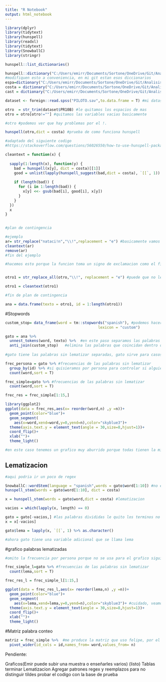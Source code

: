 ```yaml
---
title: "R Notebook"
output: html_notebook
---
```



```r
library(dplyr)
library(tidytext)
library(hunspell)
library(readxl)
library(tidytext)
library(SnowballC)
library(stringr)

hunspell::list_dictionaries()

hunspell::dictionary("C:/Users/emirr/Documents/Sortone/OneDrive/Git/Analisis-de-textos/costa/es_cr.dic")
#modifiquen esto a conveniencia, en mi git estan esos diccionarios
espa=dictionary("C:/Users/emirr/Documents/Sortone/OneDrive/Git/Analisis-de-textos/mex/es_MX.dic")
costa = dictionary("C:/Users/emirr/Documents/Sortone/OneDrive/Git/Analisis-de-textos/costa/es_cr.dic")
cast = dictionary("C:/Users/emirr/Documents/Sortone/OneDrive/Git/Analisis-de-textos/cast/es_ES.dic")

dataset <- foreign::read.spss("PILOTO.sav",to.data.frame = T) #mi dataset 

otro  = str_trim(dataset$PR10B) #le quitamos los espacios de mas 
otro = otro[otro!=""] #quitamos las variables vacias basicamente

#otro #podemos ver que hay problemas por el !.

hunspell(otro,dict = costa) #prueba de como funciona hunspell

#adaptado del siguiente codigo 
#https://stackoverflow.com/questions/56026550/how-to-use-hunspell-package-to-suggest-correct-words-in-a-column-in-r

cleantext = function(x) {
  
  sapply(1:length(x), function(y) {
    bad = hunspell(x[y], dict = costa)[[1]]
    good = unlist(lapply(hunspell_suggest(bad,dict = costa), `[[`, 1))
    
    if (length(bad)) {
      for (i in 1:length(bad)) {
        x[y] <<- gsub(bad[i], good[i], x[y])
      }
    }
  })
  x
}
 

#plan de contingencia

#ejemplo
ar= str_replace("nataci!n","\\!",replacement = "e") #basicamente vamos a hacer esto, reemplazar el signo de exclamacion por una vocal
cleantext(ar)
remove(ar)
#fin del ejemplo

#hacemos esto porque la funcion toma un signo de exclamacion como el fin de una oracion (de forma correcta segun el español); consecuentemente lo va a tomar como si fuera dos palabras.


otro1 = str_replace_all(otro,"\\!", replacement = "e") #puede que no les funcione dependiendo de su version de R. En ese caso tendrían que borrarle un backslash.

otro1 = cleantext(otro1)

#fin de plan de contingencia

ana = data.frame(texto = otro1, id = 1:length(otro1))

```



#Stopwords

```r

custom_stop= data_frame(word = tm::stopwords("spanish"), #podemos hacerlo así
                                          lexicon = "custom")

gato = ana %>% 
  unnest_tokens(word, texto) %>%  #en este paso separamos las palabras individualmente
  anti_join(custom_stop)   #elimina las palabras que coincidan dentro del registro de stopwords
  
#gato tiene las palabras sin lematizar separadas, gato sirve para casos donde no queremos lematizar

frec_persona = gato %>% #frecuencias de las palabras sin lematizar 
  group_by(id) %>% #si quisieramos por persona para controlar si alguien dijo muchas veces una palabra
  count(word,sort = T) 

frec_simple=gato %>% #frecuencias de las palabras sin lematizar 
  count(word,sort = T) 

frec_res = frec_simple[1:15,]

```



```r
library(ggplot2)
ggplot(data = frec_res,aes(x= reorder(word,n) ,y =n))+
  geom_point(color="blue")+
  geom_segment(
    aes(x=word,xend=word,y=0,yend=n),color="skyblue3")+
  theme(axis.text.y = element_text(angle = 30,size=8,hjust=1))+
  coord_flip()+
  xlab("")+
  theme_light()

#en este caso tenemos un grafico muy aburrido porque todas tienen la misma frecuencia porque el tamaño es muy pequeño

```


## Lematizacion


```r
#aqui podria ir un poco de regex

SnowballC::wordStem(language = "spanish",words = gato$word[1:10]) #no es muy util, toma muy literal lo de la raiz
hunspell_stem(words = gato$word[1:10], dict = costa)

x = hunspell_stem(words = gato$word,dict = costa) #lematizacion

vacios = which(lapply(x, length) == 0)

gato = gato[-vacios,] #las palabras divididas le quito los terminos no reconocidos #en este caso un numero
x = x[-vacios]

gato$lema = lapply(x, `[[`, 1) %>% as.character()

#ahora gato tiene una variable adicional que se llama lema

```


#grafico palabras lematizadas


```r
#omito la frecuencia por persona porque no se usa para el grafico siguiente

frec_simple_l=gato %>% #frecuencias de las palabras sin lematizar 
  count(lema,sort = T) 

frec_res_l = frec_simple_l[1:15,]

ggplot(data = frec_res_l,aes(x= reorder(lema,n) ,y =n))+
  geom_point(color="blue")+
  geom_segment(
    aes(x=lema,xend=lema,y=0,yend=n),color="skyblue3")+ #cuidado, veamos que x y xend ahora son lema
  theme(axis.text.y = element_text(angle = 30,size=8,hjust=1))+
  coord_flip()+
  xlab("")+
  theme_light()
```





#Matriz palabra conteo

```r
matriz = frec_simple %>%  #me produce la matriz que uso felipe, por el momento no se necesita
  pivot_wider(id_cols = id,names_from= word,values_from= n)
```

Pendiente:

Graficos(Emir puede subir una muestra o enseñarles varios) (listo)
Tablas
terminar Lematizacion
Agregar patrones regex y reemplazos para no distinguir tildes 
probar el codigo con la base de prueba